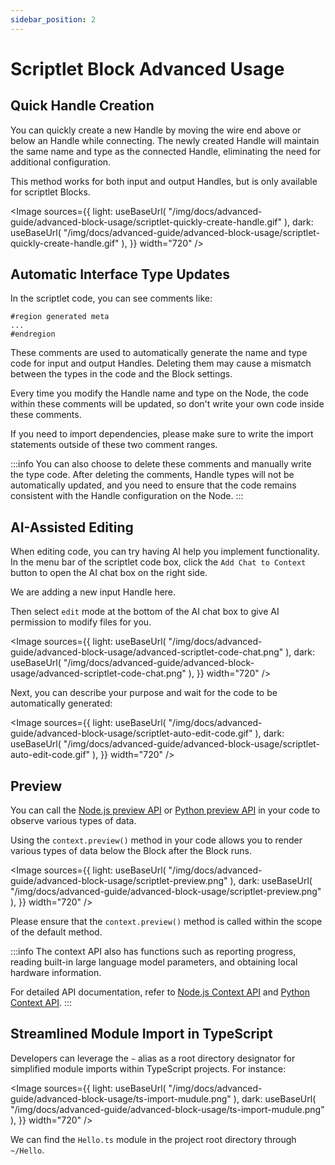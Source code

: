 ```yaml
---
sidebar_position: 2
---
```



# Scriptlet Block Advanced Usage

## Quick Handle Creation

You can quickly create a new Handle by moving the wire end above or below an Handle while connecting. The newly created Handle will maintain the same name and type as the connected Handle, eliminating the need for additional configuration.

This method works for both input and output Handles, but is only available for scriptlet Blocks.

<Image
  sources={{
    light: useBaseUrl(
      "/img/docs/advanced-guide/advanced-block-usage/scriptlet-quickly-create-handle.gif"
    ),
    dark: useBaseUrl(
      "/img/docs/advanced-guide/advanced-block-usage/scriptlet-quickly-create-handle.gif"
    ),
  }}
  width="720"
/>

## Automatic Interface Type Updates

In the scriptlet code, you can see comments like:

```
#region generated meta
...
#endregion
```

These comments are used to automatically generate the name and type code for input and output Handles. Deleting them may cause a mismatch between the types in the code and the Block settings.

Every time you modify the Handle name and type on the Node, the code within these comments will be updated, so don't write your own code inside these comments.

If you need to import dependencies, please make sure to write the import statements outside of these two comment ranges.

:::info
You can also choose to delete these comments and manually write the type code. After deleting the comments, Handle types will not be automatically updated, and you need to ensure that the code remains consistent with the Handle configuration on the Node.
:::

## AI-Assisted Editing

When editing code, you can try having AI help you implement functionality. In the menu bar of the scriptlet code box, click the `Add Chat to Context` button to open the AI chat box on the right side.

We are adding a new input Handle here.

Then select `edit` mode at the bottom of the AI chat box to give AI permission to modify files for you.

<Image
  sources={{
    light: useBaseUrl(
      "/img/docs/advanced-guide/advanced-block-usage/advanced-scriptlet-code-chat.png"
    ),
    dark: useBaseUrl(
      "/img/docs/advanced-guide/advanced-block-usage/advanced-scriptlet-code-chat.png"
    ),
  }}
  width="720"
/>

Next, you can describe your purpose and wait for the code to be automatically generated:

<Image
  sources={{
    light: useBaseUrl(
      "/img/docs/advanced-guide/advanced-block-usage/scriptlet-auto-edit-code.gif"
    ),
    dark: useBaseUrl(
      "/img/docs/advanced-guide/advanced-block-usage/scriptlet-auto-edit-code.gif"
    ),
  }}
  width="720"
/>

## Preview

You can call the [Node.js preview API](/docs/workflow-engine/nodejs-sdk-api#contextpreview-types) or [Python preview API](/docs/workflow-engine/python-sdk-api#contextpreview-types) in your code to observe various types of data.

Using the `context.preview()` method in your code allows you to render various types of data below the Block after the Block runs.

<Image
  sources={{
    light: useBaseUrl(
      "/img/docs/advanced-guide/advanced-block-usage/scriptlet-preview.png"
    ),
    dark: useBaseUrl(
      "/img/docs/advanced-guide/advanced-block-usage/scriptlet-preview.png"
    ),
  }}
  width="720"
/>

Please ensure that the `context.preview()` method is called within the scope of the default method.

:::info
The context API also has functions such as reporting progress, reading built-in large language model parameters, and obtaining local hardware information.

For detailed API documentation, refer to [Node.js Context API](/docs/workflow-engine/nodejs-sdk-api#common-apis) and [Python Context API](/docs/workflow-engine/python-sdk-api#common-apis).
:::

## Streamlined Module Import in TypeScript

Developers can leverage the `~` alias as a root directory designator for simplified module imports within TypeScript projects. For instance:

<Image
  sources={{
    light: useBaseUrl(
      "/img/docs/advanced-guide/advanced-block-usage/ts-import-mudule.png"
    ),
    dark: useBaseUrl(
      "/img/docs/advanced-guide/advanced-block-usage/ts-import-mudule.png"
    ),
  }}
  width="720"
/>

We can find the `Hello.ts` module in the project root directory through `~/Hello`.